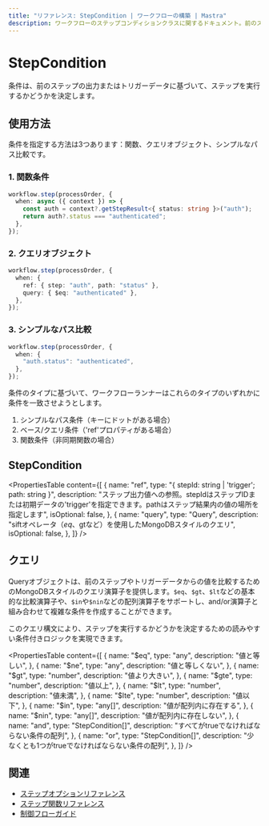 ```yaml
---
title: "リファレンス: StepCondition | ワークフローの構築 | Mastra"
description: ワークフローのステップコンディションクラスに関するドキュメント。前のステップの出力またはトリガーデータに基づいて、ステップを実行するかどうかを決定します。
---
```


# StepCondition

条件は、前のステップの出力またはトリガーデータに基づいて、ステップを実行するかどうかを決定します。

## 使用方法

条件を指定する方法は3つあります：関数、クエリオブジェクト、シンプルなパス比較です。

### 1. 関数条件

```typescript copy showLineNumbers
workflow.step(processOrder, {
  when: async ({ context }) => {
    const auth = context?.getStepResult<{ status: string }>("auth");
    return auth?.status === "authenticated";
  },
});
```

### 2. クエリオブジェクト

```typescript copy showLineNumbers
workflow.step(processOrder, {
  when: {
    ref: { step: "auth", path: "status" },
    query: { $eq: "authenticated" },
  },
});
```

### 3. シンプルなパス比較

```typescript copy showLineNumbers
workflow.step(processOrder, {
  when: {
    "auth.status": "authenticated",
  },
});
```

条件のタイプに基づいて、ワークフローランナーはこれらのタイプのいずれかに条件を一致させようとします。

1. シンプルなパス条件（キーにドットがある場合）
2. ベース/クエリ条件（'ref'プロパティがある場合）
3. 関数条件（非同期関数の場合）

## StepCondition

<PropertiesTable
  content={[
    {
      name: "ref",
      type: "{ stepId: string | 'trigger'; path: string }",
      description:
        "ステップ出力値への参照。stepIdはステップIDまたは初期データの'trigger'を指定できます。pathはステップ結果内の値の場所を指定します",
      isOptional: false,
    },
    {
      name: "query",
      type: "Query<any>",
      description:
        "siftオペレータ（$eq、$gtなど）を使用したMongoDBスタイルのクエリ",
      isOptional: false,
    },
  ]}
/>

## クエリ

Queryオブジェクトは、前のステップやトリガーデータからの値を比較するためのMongoDBスタイルのクエリ演算子を提供します。`$eq`、`$gt`、`$lt`などの基本的な比較演算子や、`$in`や`$nin`などの配列演算子をサポートし、and/or演算子と組み合わせて複雑な条件を作成することができます。

このクエリ構文により、ステップを実行するかどうかを決定するための読みやすい条件付きロジックを実現できます。

<PropertiesTable
  content={[
    {
      name: "$eq",
      type: "any",
      description: "値と等しい",
    },
    {
      name: "$ne",
      type: "any",
      description: "値と等しくない",
    },
    {
      name: "$gt",
      type: "number",
      description: "値より大きい",
    },
    {
      name: "$gte",
      type: "number",
      description: "値以上",
    },
    {
      name: "$lt",
      type: "number",
      description: "値未満",
    },
    {
      name: "$lte",
      type: "number",
      description: "値以下",
    },
    {
      name: "$in",
      type: "any[]",
      description: "値が配列内に存在する",
    },
    {
      name: "$nin",
      type: "any[]",
      description: "値が配列内に存在しない",
    },
    {
      name: "and",
      type: "StepCondition[]",
      description: "すべてがtrueでなければならない条件の配列",
    },
    {
      name: "or",
      type: "StepCondition[]",
      description: "少なくとも1つがtrueでなければならない条件の配列",
    },
  ]}
/>

## 関連

- [ステップオプションリファレンス](./step-options.mdx)
- [ステップ関数リファレンス](./step-function.mdx)
- [制御フローガイド](../../docs/workflows/control-flow.mdx)
